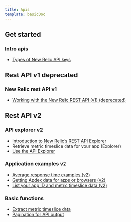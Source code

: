 ```yaml
---
title: Apis
template: basicDoc
---
```


## Get started

### Intro apis

* [Types of New Relic API keys](/docs/apis/get-started/intro-apis/types-new-relic-api-keys)

## Rest API v1 deprecated

### New Relic rest API v1

* [Working with the New Relic REST API (v1) (deprecated)](/docs/apis/rest-api-v1-deprecated/new-relic-rest-api-v1/working-new-relic-rest-api-v1-deprecated)

## Rest API v2

### API explorer v2

* [Introduction to New Relic's REST API Explorer](/docs/apis/rest-api-v2/api-explorer-v2/introduction-new-relics-rest-api-explorer)
* [Retrieve metric timeslice data for your app (Explorer)](/docs/apis/rest-api-v2/api-explorer-v2/retrieve-metric-timeslice-data-your-app-explorer)
* [Use the API Explorer](/docs/apis/rest-api-v2/api-explorer-v2/use-api-explorer)

### Application examples v2

* [Average response time examples (v2)](/docs/apis/rest-api-v2/application-examples-v2/average-response-time-examples-v2)
* [Getting Apdex data for apps or browsers (v2)](/docs/apis/rest-api-v2/application-examples-v2/getting-apdex-data-apps-or-browsers-v2)
* [List your app ID and metric timeslice data (v2)](/docs/apis/rest-api-v2/application-examples-v2/list-your-app-id-metric-timeslice-data-v2)

### Basic functions

* [Extract metric timeslice data](/docs/apis/rest-api-v2/basic-functions/extract-metric-timeslice-data)
* [Pagination for API output](/docs/apis/rest-api-v2/basic-functions/pagination-api-output)
